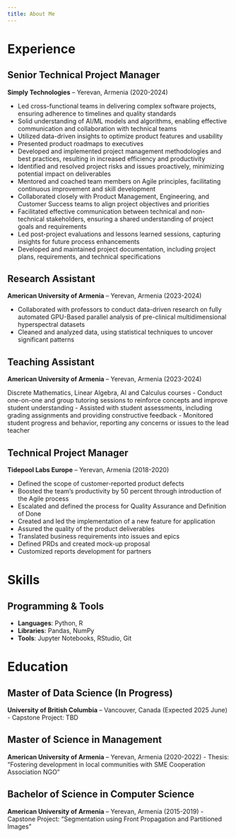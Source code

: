 ```yaml
---
title: About Me
---
```


# Experience
## Senior Technical Project Manager
**Simply Technologies** – Yerevan, Armenia (2020-2024)

- Led cross-functional teams in delivering complex software projects, ensuring adherence to timelines and quality standards
- Solid understanding of AI/ML models and algorithms, enabling effective communication and collaboration
with technical teams
- Utilized data-driven insights to optimize product features and usability
- Presented product roadmaps to executives
- Developed and implemented project management methodologies and best practices, resulting in increased
efficiency and productivity
- Identified and resolved project risks and issues proactively, minimizing potential impact on deliverables
- Mentored and coached team members on Agile principles, facilitating continuous improvement and skill development
- Collaborated closely with Product Management, Engineering, and Customer Success teams to align project objectives and priorities
- Facilitated effective communication between technical and non-technical stakeholders, ensuring a shared understanding of project goals and requirements
- Led post-project evaluations and lessons learned sessions, capturing insights for future process enhancements
- Developed and maintained project documentation, including project plans, requirements, and technical specifications

## Research Assistant
**American University of Armenia** – Yerevan, Armenia (2023-2024)

- Collaborated with professors to conduct data-driven research on fully automated GPU-Based parallel analysis of pre-clinical multidimensional hyperspectral datasets
- Cleaned and analyzed data, using statistical techniques to uncover significant patterns

## Teaching Assistant
**American University of Armenia** – Yerevan, Armenia (2023-2024)

Discrete Mathematics, Linear Algebra, AI and Calculus courses
- Conduct one-on-one and group tutoring sessions to reinforce concepts and improve student understanding
- Assisted with student assessments, including grading assignments and providing constructive feedback
- Monitored student progress and behavior, reporting any concerns or issues to the lead teacher

## Technical Project Manager
**Tidepool Labs Europe** – Yerevan, Armenia (2018-2020)

- Defined the scope of customer-reported product defects
- Boosted the team’s productivity by 50 percent through introduction of the Agile process
- Escalated and defined the process for Quality Assurance and Definition of Done
- Created and led the implementation of a new feature for application
- Assured the quality of the product deliverables
- Translated business requirements into issues and epics
- Defined PRDs and created mock-up proposal
- Customized reports development for partners

# Skills
## Programming & Tools

- **Languages**: Python, R
- **Libraries**: Pandas, NumPy
- **Tools**: Jupyter Notebooks, RStudio, Git

# Education

## Master of Data Science (In Progress)

**University of British Columbia** – Vancouver, Canada (Expected 2025 June)
- Capstone Project: TBD

## Master of Science in Management

**American University of Armenia** – Yerevan, Armenia (2020-2022)
- Thesis: “Fostering development in local communities with SME Cooperation Association NGO”

## Bachelor of Science in Computer Science

**American University of Armenia** – Yerevan, Armenia (2015-2019)
- Capstone Project: “Segmentation using Front Propagation and Partitioned Images”
